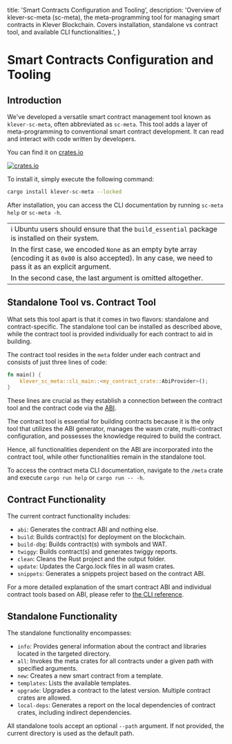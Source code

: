   title: 'Smart Contracts Configuration and Tooling',
  description:
    'Overview of klever-sc-meta (sc-meta), the meta-programming tool for managing smart contracts in Klever Blockchain. Covers installation, standalone vs contract tool, and available CLI functionalities.',
}

# Smart Contracts Configuration and Tooling

## Introduction

We've developed a versatile smart contract management tool known as `klever-sc-meta`, often abbreviated as `sc-meta`. This tool adds a layer of meta-programming to conventional smart contract development. It can read and interact with code written by developers.

You can find it on [crates.io](https://crates.io/crates/klever-sc-meta)

[![crates.io](https://img.shields.io/crates/v/klever-sc-meta.svg?style=flat)](https://crates.io/crates/klever-sc-meta)

To install it, simply execute the following command:

```bash
cargo install klever-sc-meta --locked
```

After installation, you can access the CLI documentation by running `sc-meta help` or `sc-meta -h`.

|                                                                                                                                                                |
| -------------------------------------------------------------------------------------------------------------------------------------------------------------- |
| ℹ️ Ubuntu users should ensure that the `build_essential` package is installed on their system.                                                                 |
| In the first case, we encoded `None` as an empty byte array (encoding it as `0x00` is also accepted). In any case, we need to pass it as an explicit argument. |
| In the second case, the last argument is omitted altogether.                                                                                                   |

## Standalone Tool vs. Contract Tool

What sets this tool apart is that it comes in two flavors: standalone and contract-specific. The standalone tool can be installed as described above, while the contract tool is provided individually for each contract to aid in building.

The contract tool resides in the `meta` folder under each contract and consists of just three lines of code:

```rust
fn main() {
    klever_sc_meta::cli_main::<my_contract_crate::AbiProvider>();
}
```

These lines are crucial as they establish a connection between the contract tool and the contract code via the [ABI](/smart-contracts/data/ABI).

The contract tool is essential for building contracts because it is the only tool that utilizes the ABI generator, manages the wasm crate, multi-contract configuration, and possesses the knowledge required to build the contract.

Hence, all functionalities dependent on the ABI are incorporated into the contract tool, while other functionalities remain in the standalone tool.

To access the contract meta CLI documentation, navigate to the `/meta` crate and execute `cargo run help` or `cargo run -- -h`.

## Contract Functionality

The current contract functionality includes:

- `abi`: Generates the contract ABI and nothing else.
- `build`: Builds contract(s) for deployment on the blockchain.
- `build-dbg`: Builds contract(s) with symbols and WAT.
- `twiggy`: Builds contract(s) and generates twiggy reports.
- `clean`: Cleans the Rust project and the output folder.
- `update`: Updates the Cargo.lock files in all wasm crates.
- `snippets`: Generates a snippets project based on the contract ABI.

For a more detailed explanation of the smart contract ABI and individual contract tools based on ABI, please refer to [the CLI reference](/smart-contracts/config-and-tooling/CLI).

## Standalone Functionality

The standalone functionality encompasses:

- `info`: Provides general information about the contract and libraries located in the targeted directory.
- `all`: Invokes the meta crates for all contracts under a given path with specified arguments.
- `new`: Creates a new smart contract from a template.
- `templates`: Lists the available templates.
- `upgrade`: Upgrades a contract to the latest version. Multiple contract crates are allowed.
- `local-deps`: Generates a report on the local dependencies of contract crates, including indirect dependencies.

All standalone tools accept an optional `--path` argument. If not provided, the current directory is used as the default path.

